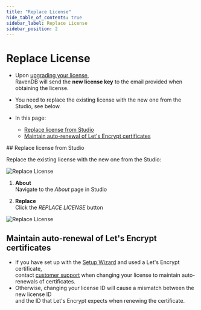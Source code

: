 ```yaml
---
title: "Replace License"
hide_table_of_contents: true
sidebar_label: Replace License
sidebar_position: 2
---
```



# Replace License
<Admonition type="note" title="">

* Upon [upgrading your license](https://ravendb.net/buy),  
  RavenDB will send the **new license key** to the email provided when obtaining the license.  

* You need to replace the existing license with the new one from the Studio, see below.

* In this page:
    * [Replace license from Studio](../../start/licensing/replace-license.mdx#replace-license-from-studio)
    * [Maintain auto-renewal of Let's Encrypt certificates](../../start/licensing/replace-license.mdx#maintain-auto-renewal-of-let)

</Admonition>
## Replace license from Studio

Replace the existing license with the new one from the Studio:

![Replace License](./assets/replace-1.png)

1. **About**  
   Navigate to the _About_ page in Studio

2. **Replace**  
   Click the _REPLACE LICENSE_ button

![Replace License](./assets/replace-2.png)



## Maintain auto-renewal of Let's Encrypt certificates 

* If you have set up with the [Setup Wizard](../../start/installation/setup-wizard.mdx) and used a Let's Encrypt certificate,  
  contact [customer support](https://ravendb.net/contact) when changing your license to maintain auto-renewals of certificates.
* Otherwise, changing your license ID will cause a mismatch between the new license ID  
  and the ID that Let's Encrypt expects when renewing the certificate.



